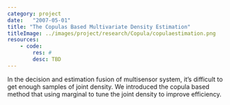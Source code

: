 ```yaml
---
category: project
date:   "2007-05-01"
title: "The Copulas Based Multivariate Density Estimation"
titleImage: ../images/project/research/Copula/copulaestimation.png
resources:
    - code:
        res: #
        desc: TBD
---
```


In the decision and estimation fusion of multisensor system, it’s difficult to get enough samples of joint density. We introduced the copula based method that using marginal to tune the joint density to improve efficiency.
